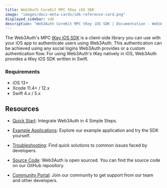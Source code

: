 ```yaml
---
title: Web3Auth CoreKit MPC tKey iOS SDK
image: "images/docs-meta-cards/sdk-reference-card.png"
displayed_sidebar: sdk
description: "Web3Auth CoreKit MPC tKey iOS SDK | Documentation - Web3Auth"
---
```


The Web3Auth's MPC [tKey iOS SDK](https://github.com/tkey/tkey-ios/tree/alpha) is a client-side library you can use with your iOS app to authenticate
users using Web3Auth. This authentication can be achieved using any social logins Web3Auth provides or a custom authentication flow. For using
Web3Auth's tKey natively in iOS, Web3Auth provides a tKey iOS SDK written in Swift.

### Requirements

- iOS 13+
- Xcode 11.4+ / 12.x
- Swift 4.x / 5.x

## Resources

- [Quick Start](/quick-start): Integrate Web3Auth in 4 Simple Steps.

- [Example Applications](https://github.com/torusresearch/tkey-rust-ios-example/tree/alpha): Explore our example application and try the SDK yourself.

- [Troubleshooting](/troubleshooting): Find quick solutions to common issues faced by developers.

- [Source Code](https://github.com/tkey/tkey-ios/tree/alpha): Web3Auth is open sourced. You can find the source code on our GitHub repository.

- [Community Portal](https://web3auth.io/community/c/help-core-kit/core-kit-tkey-ios/27): Join our community to get support from our team and other
  developers.

